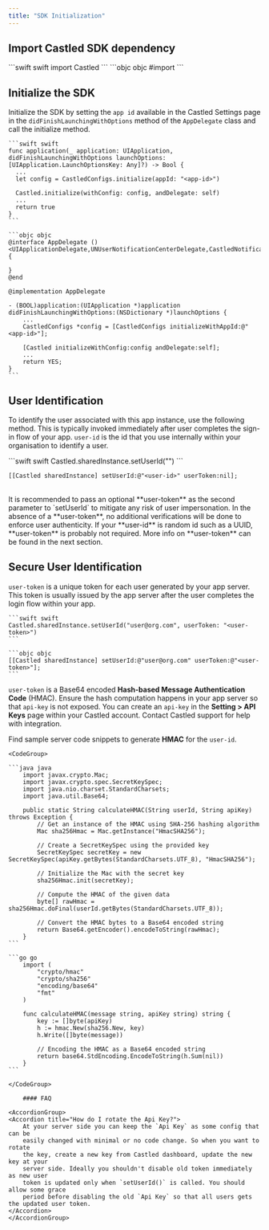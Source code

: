 ```yaml
---
title: "SDK Initialization"
---
```


## Import Castled SDK dependency

<CodeGroup>
    ```swift swift
    import Castled
    ```
    ```objc objc
    #import <Castled/Castled-Swift.h>
    ```
</CodeGroup>

## Initialize the SDK

Initialize the SDK by setting the `app id` available in the Castled Settings page in the `didFinishLaunchingWithOptions` method of the `AppDelegate` class and call the initialize method.

<CodeGroup>

    ```swift swift
    func application(_ application: UIApplication, didFinishLaunchingWithOptions launchOptions: [UIApplication.LaunchOptionsKey: Any]?) -> Bool {
      ...
      let config = CastledConfigs.initialize(appId: "<app-id>")

      Castled.initialize(withConfig: config, andDelegate: self)
      ...
      return true
    }
    ```

    ```objc objc
    @interface AppDelegate ()<UIApplicationDelegate,UNUserNotificationCenterDelegate,CastledNotificationDelegate>
    {

    }
    @end

    @implementation AppDelegate

    - (BOOL)application:(UIApplication *)application didFinishLaunchingWithOptions:(NSDictionary *)launchOptions {
        ...
        CastledConfigs *config = [CastledConfigs initializeWithAppId:@"<app-id>"];

        [Castled initializeWithConfig:config andDelegate:self];
        ...
        return YES;
    }
    ```

</CodeGroup>

## User Identification

To identify the user associated with this app instance, use the following method. This is typically invoked immediately after user completes the
sign-in flow of your app. `user-id` is the id that you use internally within your organisation to identify a user.

<CodeGroup>
  ```swift swift
  Castled.sharedInstance.setUserId("<user-id>")
  ```
   
  ```objc objc
  [[Castled sharedInstance] setUserId:@"<user-id>" userToken:nil]; 
  ```
</CodeGroup>
<br/>
<Note>
  It is recommended to pass an optional **user-token** as the second parameter
  to `setUserId` to mitigate any risk of user impersonation. In the absence of a
  **user-token**, no additional verifications will be done to enforce user
  authenticity. If your **user-id** is random id such as a UUID, **user-token**
  is probably not required. More info on **user-token** can be found in the next
  section.
</Note>

## Secure User Identification

`user-token` is a unique token for each user generated by your app server. This token is usually issued by the app server after the user
completes the login flow within your app.

<CodeGroup>

    ```swift swift
    Castled.sharedInstance.setUserId("user@org.com", userToken: "<user-token>")
    ```

    ```objc objc
    [[Castled sharedInstance] setUserId:@"user@org.com" userToken:@"<user-token>"];
    ```

</CodeGroup>

`user-token` is a Base64 encoded **Hash-based Message Authentication Code** (HMAC). Ensure the hash computation happens in your app server so that `api-key`
is not exposed. You can create an `api-key` in the **Setting > API Keys** page within your Castled account. Contact Castled support for help with integration.

Find sample server code snippets to generate **HMAC** for the `user-id`.

    <CodeGroup>

    ```java java
        import javax.crypto.Mac;
        import javax.crypto.spec.SecretKeySpec;
        import java.nio.charset.StandardCharsets;
        import java.util.Base64;

        public static String calculateHMAC(String userId, String apiKey) throws Exception {
            // Get an instance of the HMAC using SHA-256 hashing algorithm
            Mac sha256Hmac = Mac.getInstance("HmacSHA256");

            // Create a SecretKeySpec using the provided key
            SecretKeySpec secretKey = new SecretKeySpec(apiKey.getBytes(StandardCharsets.UTF_8), "HmacSHA256");

            // Initialize the Mac with the secret key
            sha256Hmac.init(secretKey);

            // Compute the HMAC of the given data
            byte[] rawHmac = sha256Hmac.doFinal(userId.getBytes(StandardCharsets.UTF_8));

            // Convert the HMAC bytes to a Base64 encoded string
            return Base64.getEncoder().encodeToString(rawHmac);
        }
    ```

    ```go go
        import (
            "crypto/hmac"
            "crypto/sha256"
            "encoding/base64"
            "fmt"
        )

        func calculateHMAC(message string, apiKey string) string {
            key := []byte(apiKey)
            h := hmac.New(sha256.New, key)
            h.Write([]byte(message))

            // Encoding the HMAC as a Base64 encoded string
            return base64.StdEncoding.EncodeToString(h.Sum(nil))
        }
    ```

    </CodeGroup>

        #### FAQ

    <AccordionGroup>
    <Accordion title="How do I rotate the Api Key?">
        At your server side you can keep the `Api Key` as some config that can be
        easily changed with minimal or no code change. So when you want to rotate
        the key, create a new key from Castled dashboard, update the new key at your
        server side. Ideally you shouldn't disable old token immediately as new user
        token is updated only when `setUserId()` is called. You should allow some grace
        period before disabling the old `Api Key` so that all users gets the updated user token.
    </Accordion>
    </AccordionGroup>
